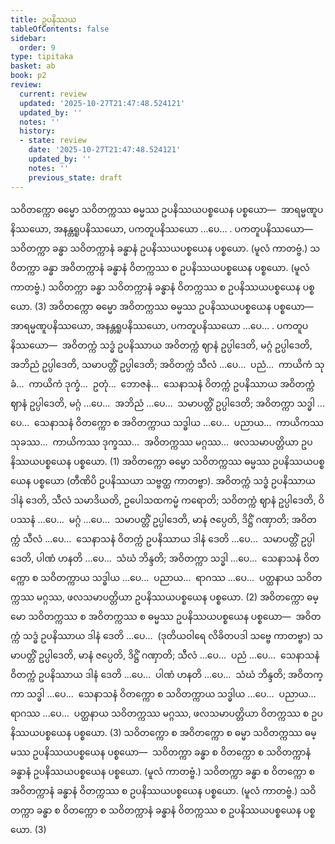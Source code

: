 ```yaml
---
title: ဥပနိဿယ
tableOfContents: false
sidebar:
  order: 9
type: tipitaka
basket: ab
book: p2
review:
  current: review
  updated: '2025-10-27T21:47:48.524121'
  updated_by: ''
  notes: ''
  history:
  - state: review
    date: '2025-10-27T21:47:48.524121'
    updated_by: ''
    notes: ''
    previous_state: draft
---
```



<ReviewStatus review={frontmatter.review} showDetails={true} />

<HypothesisAnnotation frontmatter={frontmatter} />

<DynamicBreadcrumb />

<Division number="125" book="p2" e="ch" v="38" p="416">

<Paragraph number="4348" book="p2">
သဝိတက္ကော ဓမ္မော သဝိတက္ကဿ ဓမ္မဿ ဥပနိဿယပစ္စယေန ပစ္စယော—  အာရမ္မဏူပနိဿယော, အနန္တရူပနိဿယော, ပကတူပနိဿယော …ပေ… . <Emphasis>ပကတူပနိဿယော</Emphasis>—  သဝိတက္ကာ ခန္ဓာ သဝိတက္ကာနံ ခန္ဓာနံ ဥပနိဿယပစ္စယေန ပစ္စယော. (မူလံ ကာတဗ္ဗံ.) သဝိတက္ကာ ခန္ဓာ အဝိတက္ကာနံ ခန္ဓာနံ ဝိတက္ကဿ စ ဥပနိဿယပစ္စယေန ပစ္စယော. (မူလံ ကာတဗ္ဗံ.) သဝိတက္ကာ ခန္ဓာ သဝိတက္ကာနံ ခန္ဓာနံ ဝိတက္ကဿ စ ဥပနိဿယပစ္စယေန ပစ္စယော. (3)
</Paragraph>

</Division>
<Division number="126" book="p2" e="ch" v="38" p="416">

<Paragraph number="4349" book="p2">
အဝိတက္ကော ဓမ္မော အဝိတက္ကဿ ဓမ္မဿ ဥပနိဿယပစ္စယေန ပစ္စယော—  အာရမ္မဏူပနိဿယော, အနန္တရူပနိဿယော, ပကတူပနိဿယော …ပေ… . <Emphasis>ပကတူပနိဿယော</Emphasis>—  အဝိတက္ကံ သဒ္ဓံ ဥပနိဿာယ အဝိတက္ကံ ဈာနံ ဥပ္ပါဒေတိ, မဂ္ဂံ ဥပ္ပါဒေတိ, အဘိညံ ဥပ္ပါဒေတိ, သမာပတ္တိံ ဥပ္ပါဒေတိ; အဝိတက္ကံ သီလံ …ပေ…  ပညံ…  ကာယိကံ သုခံ…  ကာယိကံ ဒုက္ခံ…  ဥတုံ…  ဘောဇနံ…  သေနာသနံ ဝိတက္ကံ ဥပနိဿာယ အဝိတက္ကံ ဈာနံ ဥပ္ပါဒေတိ, မဂ္ဂံ …ပေ…  အဘိညံ …ပေ…  သမာပတ္တိံ ဥပ္ပါဒေတိ; အဝိတက္ကာ သဒ္ဓါ …ပေ…  သေနာသနံ ဝိတက္ကော စ အဝိတက္ကာယ သဒ္ဓါယ …ပေ…  ပညာယ…  ကာယိကဿ သုခဿ…  ကာယိကဿ ဒုက္ခဿ…  အဝိတက္ကဿ မဂ္ဂဿ…  ဖလသမာပတ္တိယာ ဥပနိဿယပစ္စယေန ပစ္စယော. (1)
</Paragraph>

<Paragraph number="4350" book="p2">
အဝိတက္ကော ဓမ္မော သဝိတက္ကဿ ဓမ္မဿ ဥပနိဿယပစ္စယေန ပစ္စယော (တီဏိပိ ဥပနိဿယာ သဗ္ဗတ္ထ ကာတဗ္ဗာ). အဝိတက္ကံ သဒ္ဓံ ဥပနိဿာယ ဒါနံ ဒေတိ, သီလံ သမာဒိယတိ, ဥပေါသထကမ္မံ ကရောတိ; သဝိတက္ကံ ဈာနံ ဥပ္ပါဒေတိ, ဝိပဿနံ …ပေ…  မဂ္ဂံ …ပေ…  သမာပတ္တိံ ဥပ္ပါဒေတိ, မာနံ ဇပ္ပေတိ, ဒိဋ္ဌိံ ဂဏှာတိ; အဝိတက္ကံ သီလံ …ပေ…  သေနာသနံ ဝိတက္ကံ ဥပနိဿာယ ဒါနံ ဒေတိ …ပေ…  သမာပတ္တိံ ဥပ္ပါဒေတိ, ပါဏံ ဟနတိ …ပေ…  သံဃံ ဘိန္ဒတိ; အဝိတက္ကာ သဒ္ဓါ …ပေ…  သေနာသနံ ဝိတက္ကော စ သဝိတက္ကာယ သဒ္ဓါယ …ပေ…  ပညာယ…  ရာဂဿ …ပေ…  ပတ္ထနာယ သဝိတက္ကဿ မဂ္ဂဿ, ဖလသမာပတ္တိယာ ဥပနိဿယပစ္စယေန ပစ္စယော. (2)
</Paragraph>

<Paragraph number="4351" book="p2">
အဝိတက္ကော ဓမ္မော သဝိတက္ကဿ စ အဝိတက္ကဿ စ ဓမ္မဿ ဥပနိဿယပစ္စယေန ပစ္စယော—  အဝိတက္ကံ သဒ္ဓံ ဥပနိဿာယ ဒါနံ ဒေတိ …ပေ…  (ဒုတိယဝါရေ လိခိတပဒါ သဗ္ဗေ ကာတဗ္ဗာ) သမာပတ္တိံ ဥပ္ပါဒေတိ, မာနံ ဇပ္ပေတိ, ဒိဋ္ဌိံ ဂဏှာတိ; သီလံ …ပေ…  ပညံ …ပေ…  သေနာသနံ ဝိတက္ကံ ဥပနိဿာယ ဒါနံ ဒေတိ …ပေ…  ပါဏံ ဟနတိ …ပေ…  သံဃံ ဘိန္ဒတိ; အဝိတက္ကာ သဒ္ဓါ …ပေ…  သေနာသနံ ဝိတက္ကော စ သဝိတက္ကာယ သဒ္ဓါယ …ပေ…  ပညာယ…  ရာဂဿ …ပေ…  ပတ္ထနာယ သဝိတက္ကဿ မဂ္ဂဿ, ဖလသမာပတ္တိယာ ဝိတက္ကဿ စ ဥပနိဿယပစ္စယေန ပစ္စယော. (3)
</Paragraph>

</Division>
<Division number="127" book="p2" e="ch" v="38" p="417">

<Paragraph number="4352" book="p2">
သဝိတက္ကော စ အဝိတက္ကော စ ဓမ္မာ သဝိတက္ကဿ ဓမ္မဿ ဥပနိဿယပစ္စယေန ပစ္စယော—  သဝိတက္ကာ ခန္ဓာ စ ဝိတက္ကော စ သဝိတက္ကာနံ ခန္ဓာနံ ဥပနိဿယပစ္စယေန ပစ္စယော. (မူလံ ကာတဗ္ဗံ.) သဝိတက္ကာ ခန္ဓာ စ ဝိတက္ကော စ အဝိတက္ကာနံ ခန္ဓာနံ ဝိတက္ကဿ စ ဥပနိဿယပစ္စယေန ပစ္စယော. (မူလံ ကာတဗ္ဗံ.) သဝိတက္ကာ ခန္ဓာ စ ဝိတက္ကော စ သဝိတက္ကာနံ ခန္ဓာနံ ဝိတက္ကဿ စ ဥပနိဿယပစ္စယေန ပစ္စယော. (3)
</Paragraph>
</Division>
